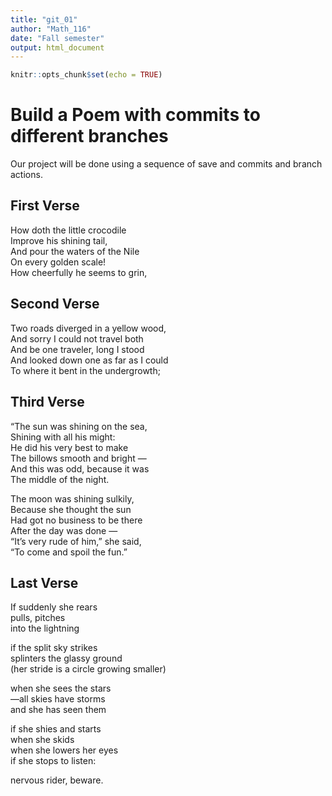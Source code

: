 ```yaml
---
title: "git_01"
author: "Math_116"
date: "Fall semester"
output: html_document
---
```


```r
knitr::opts_chunk$set(echo = TRUE)
```
# Build a Poem with commits to different branches
Our project will be done using a sequence of save and commits and branch actions.
<!-- Do not modify or change any text in "!--" bracketed areas such as this --- these are instructions to
you, if you change any of this the git program will notice it and compromise your git merging strategy !-->

## First Verse 
<!--Put the first five lines of a poem by Lewis Carrol in this section!-->
How doth the little crocodile  
Improve his shining tail,  
And pour the waters of the Nile  
On every golden scale!  
How cheerfully he seems to grin,  
  
## Second Verse
<!--Put the first five lines of a poem by Robert Frost here!-->
Two roads diverged in a yellow wood,    
And sorry I could not travel both    
And be one traveler, long I stood    
And looked down one as far as I could    
To where it bent in the undergrowth;  
  
## Third Verse
<!--Put the first two verses of The Walrus and the Carpenter here!-->
“The sun was shining on the sea,    
Shining with all his might:    
He did his very best to make    
The billows smooth and bright —    
And this was odd, because it was    
The middle of the night.   
    
The moon was shining sulkily,    
Because she thought the sun     
Had got no business to be there    
After the day was done —    
“It’s very rude of him,” she said,    
“To come and spoil the fun.”   
  
## Last Verse
<!--Put a short poem of your choice 8-20 lines,here!-->
If suddenly she rears    
pulls, pitches     
into the lightning    
    
if the split sky strikes    
splinters the glassy ground    
(her stride is a circle growing smaller)    
    
when she sees the stars    
—all skies have storms    
and she has seen them    
    
if she shies and starts    
when she skids    
when she lowers her eyes    
if she stops to listen:    
    
nervous rider, beware.  
  